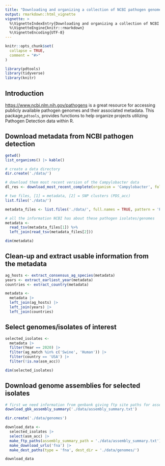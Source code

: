 ```yaml
---
title: "Downloading and organizing a collection of NCBI pathogen genomes"
output: rmarkdown::html_vignette
vignette: >
  %\VignetteIndexEntry{Downloading and organizing a collection of NCBI pathogen genomes}
  %\VignetteEngine{knitr::rmarkdown}
  %\VignetteEncoding{UTF-8}
---
```


```r
knitr::opts_chunk$set(
  collapse = TRUE,
  comment = "#>"
)
```

```r
library(pdtools)
library(tidyverse)
library(knitr)
```

## Introduction  

[https://www.ncbi.nlm.nih.gov/pathogens](NCBI Pathogen Detection) is a great resource for accessing publicly available pathogen genomes and their associated metadata.  This package,`pdtools`, provides functions to help organize projects utilizing Pathogen Detection data within R.  

## Download metadata from NCBI pathogen detection 


```r
getwd()
list_organisms() |> kable()
```

```r
# create a data directory
dir.create('./data/')

# download them most recent version of the Campylobacter data
dl_res <- download_most_recent_complete(organism = 'Campylobacter', folder_prefix = './data/')

# two files, [1] = metadata, [2] = SNP clusters (PDS_acc)
list.files('./data/')

metadata_files <- list.files('./data/', full.names = TRUE, pattern = 'PDG')

# all the information NCBI has about these pathogen isolates/genomes
metadata <- 
  read_tsv(metadata_files[1]) %>% 
  left_join(read_tsv(metadata_files[2]))

dim(metadata)

```

## Clean-up and extract usable information from the metadata  


```r

ag_hosts <- extract_consensus_ag_species(metadata)
years <- extract_earliest_year(metadata)
countries <- extract_country(metadata)

metadata <- 
  metadata |> 
  left_join(ag_hosts) |> 
  left_join(years) |> 
  left_join(countries)

```


## Select genomes/isolates of interest  


```r

selected_isolates <- 
  metadata |> 
  filter(Year == 2020) |> 
  filter(ag_match %in% c('Swine', 'Human')) |> 
  filter(country == 'USA') |> 
  filter(!is.na(asm_acc))

dim(selected_isolates)
```


## Download genome assemblies for selected isolates  

```r
# first we need information from genbank giving ftp site paths for assemblies
download_gbk_assembly_summary('./data/assembly_summary.txt')

dir.create('./data/genomes')

download_data <- 
  selected_isolates |>
  select(asm_acc) |> 
  make_ftp_paths(assembly_summary_path = './data/assembly_summary.txt') |> 
  make_download_urls('fna') |> 
  make_dest_paths(type = 'fna', dest_dir = './data/genomes/')

download_data


```










